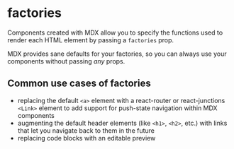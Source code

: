 factories
=========

Components created with MDX allow you to specify the functions used to
render each HTML element by passing a `factories` prop.

MDX provides sane defaults for your factories, so you can always use your
components without passing *any* props.

Common use cases of factories
-----------------------------

- replacing the default `<a>` element with a react-router or react-junctions
  `<Link>` element to add support for push-state navigation within MDX
  components
- augmenting the default header elements (like `<h1>`, `<h2>`, etc.) with
  links that let you navigate back to them in the future
- replacing code blocks with an editable preview
